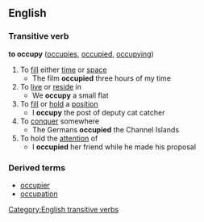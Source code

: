==English==

===Transitive verb===
'''to occupy'''  ([[occupies]], [[occupied]], [[occupying]])
#To [[fill]] either [[time]] or [[space]]
#* The film '''occupied''' three hours of my time
#To [[live]] or [[reside]] in
#* We '''occupy''' a small flat
#To [[fill]] or [[hold]] a [[position]]
#* I '''occupy''' the post of deputy cat catcher
#To [[conquer]] somewhere
#* The Germans '''occupied''' the Channel Islands
#To hold the [[attention]] of
#* I '''occupied''' her friend while he made his proposal
[[Category:English transitive verbs]]

===Derived terms===
*[[occupier]]
*[[occupation]]